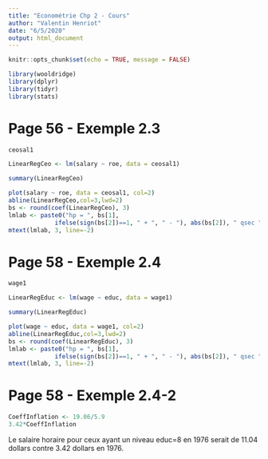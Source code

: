 ```yaml
---
title: "Econométrie Chp 2 - Cours"
author: "Valentin Henriot"
date: "6/5/2020"
output: html_document
---
```


```r
knitr::opts_chunk$set(echo = TRUE, message = FALSE)
```

```r
library(wooldridge)
library(dplyr)
library(tidyr)
library(stats)
```

# Page 56 - Exemple 2.3

```r
ceosal1
```

```r
LinearRegCeo <- lm(salary ~ roe, data = ceosal1)
```

```r
summary(LinearRegCeo)
```

```r
plot(salary ~ roe, data = ceosal1, col=2)
abline(LinearRegCeo,col=3,lwd=2)
bs <- round(coef(LinearRegCeo), 3) 
lmlab <- paste0("hp = ", bs[1],
             ifelse(sign(bs[2])==1, " + ", " - "), abs(bs[2]), " qsec ")
mtext(lmlab, 3, line=-2)
```

# Page 58 - Exemple 2.4

```r
wage1
```

```r
LinearRegEduc <- lm(wage ~ educ, data = wage1)
```

```r
summary(LinearRegEduc)
```

```r
plot(wage ~ educ, data = wage1, col=2)
abline(LinearRegEduc,col=3,lwd=2)
bs <- round(coef(LinearRegEduc), 3) 
lmlab <- paste0("hp = ", bs[1],
             ifelse(sign(bs[2])==1, " + ", " - "), abs(bs[2]), " qsec ")
mtext(lmlab, 3, line=-2)
```

# Page 58 - Exemple 2.4-2

```r
CoeffInflation <- 19.06/5.9
3.42*CoeffInflation
```

Le salaire horaire pour ceux ayant un niveau educ=8 en 1976 serait de 11.04 dollars contre 3.42 dollars en 1976.
